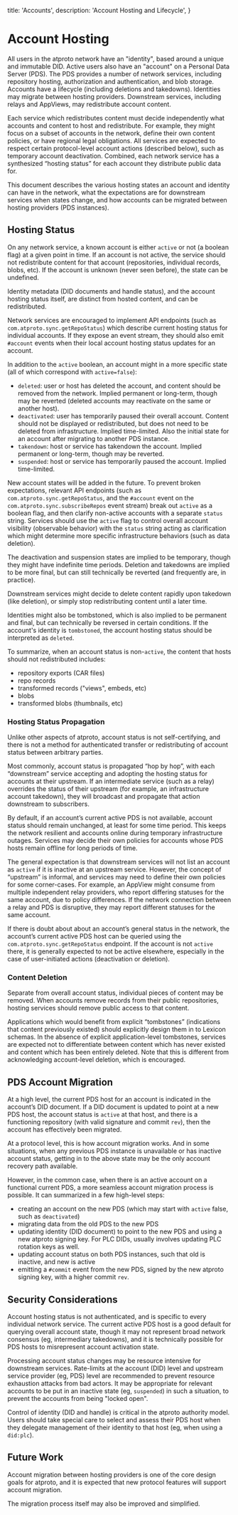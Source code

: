   title: 'Accounts',
  description:
    'Account Hosting and Lifecycle',
}

# Account Hosting

All users in the atproto network have an "identity", based around a unique and immutable DID. Active users also have an "account" on a Personal Data Server (PDS). The PDS provides a number of network services, including repository hosting, authorization and authentication, and blob storage. Accounts have a lifecycle (including deletions and takedowns). Identities may migrate between hosting providers. Downstream services, including relays and AppViews, may redistribute account content.

Each service which redistributes content must decide independently what accounts and content to host and redistribute. For example, they might focus on a subset of accounts in the network, define their own content policies, or have regional legal obligations. All services are expected to respect certain protocol-level account actions (described below), such as temporary account deactivation. Combined, each network service has a synthesized “hosting status” for each account they distribute public data for.

This document describes the various hosting states an account and identity can have in the network, what the expectations are for downstream services when states change, and how accounts can be migrated between hosting providers (PDS instances).

## Hosting Status

On any network service, a known account is either `active` or not (a boolean flag) at a given point in time. If an account is not active, the service should not redistribute content for that account (repositories, individual records, blobs, etc). If the account is unknown (never seen before), the state can be undefined.

Identity metadata (DID documents and handle status), and the account hosting status itself, are distinct from hosted content, and can be redistributed.

Network services are encouraged to implement API endpoints (such as `com.atproto.sync.getRepoStatus`) which describe current hosting status for individual accounts. If they expose an event stream, they should also emit `#account` events when their local account hosting status updates for an account.

In addition to the `active` boolean, an account might in a more specific state (all of which correspond with `active=false`):

- `deleted`: user or host has deleted the account, and content should be removed from the network. Implied permanent or long-term, though may be reverted (deleted accounts may reactivate on the same or another host).
- `deactivated`: user has temporarily paused their overall account. Content should not be displayed or redistributed, but does not need to be deleted from infrastructure. Implied time-limited. Also the initial state for an account after migrating to another PDS instance.
- `takendown`: host or service has takendown the account. Implied permanent or long-term, though may be reverted.
- `suspended`: host or service has temporarily paused the account. Implied time-limited.

New account states will be added in the future. To prevent broken expectations, relevant API endpoints (such as `com.atproto.sync.getRepoStatus`, and the `#account` event on the `com.atproto.sync.subscribeRepos` event stream) break out `active` as a boolean flag, and then clarify non-active accounts with a separate `status` string. Services should use the `active` flag to control overall account visibility (observable behavior) with the `status` string acting as clarification which might determine more specific infrastructure behaviors (such as data deletion).

The deactivation and suspension states are implied to be temporary, though they might have indefinite time periods. Deletion and takedowns are implied to be more final, but can still technically be reverted (and frequently are, in practice).

Downstream services might decide to delete content rapidly upon takedown (like deletion), or simply stop redistributing content until a later time.

Identities might also be tombstoned, which is also implied to be permanent and final, but can technically be reversed in certain conditions. If the account's identity is `tombstoned`, the account hosting status should be interpreted as `deleted`.

To summarize, when an account status is non-`active`, the content that hosts should not redistributed includes:

- repository exports (CAR files)
- repo records
- transformed records ("views", embeds, etc)
- blobs
- transformed blobs (thumbnails, etc)

### Hosting Status Propagation

Unlike other aspects of atproto, account status is not self-certifying, and there is not a method for authenticated transfer or redistributing of account status between arbitrary parties.

Most commonly, account status is propagated “hop by hop”, with each “downstream” service accepting and adopting the hosting status for accounts at their upstream. If an intermediate service (such as a relay) overrides the status of their upstream (for example, an infrastructure account takedown), they will broadcast and propagate that action downstream to subscribers.

By default, if an account’s current active PDS is not available, account status should remain unchanged, at least for some time period. This keeps the network resilient and accounts online during temporary infrastructure outages. Services may decide their own policies for accounts whose PDS hosts remain offline for long periods of time.

The general expectation is that downstream services will not list an account as `active` if it is inactive at an upstream service. However, the concept of “upstream” is informal, and services may need to define their own policies for some corner-cases. For example, an AppView might consume from multiple independent relay providers, who report differing statuses for the same account, due to policy differences. If the network connection between a relay and PDS is disruptive, they may report different statuses for the same account. 

If there is doubt about about an account’s general status in the network, the account’s current active PDS host can be queried using the `com.atproto.sync.getRepoStatus` endpoint. If the account is not `active` there, it is generally expected to not be active elsewhere, especially in the case of user-initiated actions (deactivation or deletion).

### Content Deletion

Separate from overall account status, individual pieces of content may be removed. When accounts remove records from their public repositories, hosting services should remove public access to that content.

Applications which would benefit from explicit “tombstones” (indications that content previously existed) should explicitly design them in to Lexicon schemas. In the absence of explicit application-level tombstones, services are expected not to differentiate between content which has never existed and content which has been entirely deleted. Note that this is different from acknowledging account-level deletion, which is encouraged.

## PDS Account Migration

At a high level, the current PDS host for an account is indicated in the account’s DID document. If a DID document is updated to point at a new PDS host, the account status is `active` at that host, and there is a functioning repository (with valid signature and commit `rev`), then the account has effectively been migrated.

At a protocol level, this is how account migration works. And in some situations, when any previous PDS instance is unavailable or has inactive account status, getting in to the above state may be the only account recovery path available.

However, in the common case, when there is an active account on a functional current PDS, a more seamless account migration process is possible. It can summarized in a few high-level steps:

- creating an account on the new PDS (which may start with `active` false, such as `deactivated`)
- migrating data from the old PDS to the new PDS
- updating identity (DID document) to point to the new PDS and using a new atproto signing key. For PLC DIDs, usually involves updating PLC rotation keys as well.
- updating account status on both PDS instances, such that old is inactive, and new is active
- emitting a `#commit` event from the new PDS, signed by the new atproto signing key, with a higher commit `rev`.

## Security Considerations

Account hosting status is not authenticated, and is specific to every individual network service. The current active PDS host is a good default for querying overall account state, though it may not represent broad network consensus (eg, intermediary takedowns), and it is technically possible for PDS hosts to misrepresent account activation state.

Processing account status changes may be resource intensive for downstream services. Rate-limits at the account (DID) level and upstream service provider (eg, PDS) level are recommended to prevent resource exhaustion attacks from bad actors. It may be appropriate for relevant accounts to be put in an inactive state (eg, `suspended`) in such a situation, to prevent the accounts from being "locked open".

Control of identity (DID and handle) is critical in the atproto authority model. Users should take special care to select and assess their PDS host when they delegate management of their identity to that host (eg, when using a `did:plc`).

## Future Work

Account migration between hosting providers is one of the core design goals for atproto, and it is expected that new protocol features will support account migration.

The migration process itself may also be improved and simplified.
